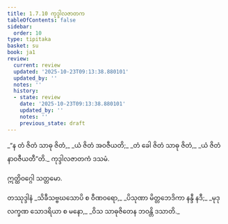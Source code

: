 ```yaml
---
title: 1.7.10 ကုဒ္ဒါလဇာတက
tableOfContents: false
sidebar:
  order: 10
type: tipitaka
basket: su
book: ja1
review:
  current: review
  updated: '2025-10-23T09:13:38.880101'
  updated_by: ''
  notes: ''
  history:
  - state: review
    date: '2025-10-23T09:13:38.880101'
    updated_by: ''
    notes: ''
    previous_state: draft
---
```



<ReviewStatus review={frontmatter.review} showDetails={true} />

<HypothesisAnnotation frontmatter={frontmatter} />

<DynamicBreadcrumb />

<Division number="70" book="ja1" e="ch" v="22" p="16">

<Paragraph number="153" type="verses" book="ja1">
_“န တံ ဇိတံ သာဓု ဇိတံ,_  
_ယံ ဇိတံ အဝဇီယတိ;_  
_တံ ခေါ ဇိတံ သာဓု ဇိတံ,_  
_ယံ ဇိတံ နာဝဇီယတီ”တိ._  


</Paragraph>
</Division>

<Paragraph number="154" type="center" book="ja1">
ကုဒ္ဒါလဇာတကံ ဒသမံ.

  
ဣတ္ထိဝဂ္ဂေါ သတ္တမော.



</Paragraph>

<Paragraph number="155" type="center" book="ja1">
တဿုဒ္ဒါနံ


</Paragraph>

<Paragraph number="156" type="verses" book="ja1">
_သိခီသဗ္ဗဃသောပိ စ ဝီဏဝရော,_  
_ပိသုဏာ မိတ္တဘေဒိကာ နန္ဒီ နဒီ;_  
_မုဒုလက္ခဏ သောဒရိယာ စ မနော,_  
_ဝိသ သာဓုဇိတေန ဘဝန္တိ ဒသာတိ._
</Paragraph>
